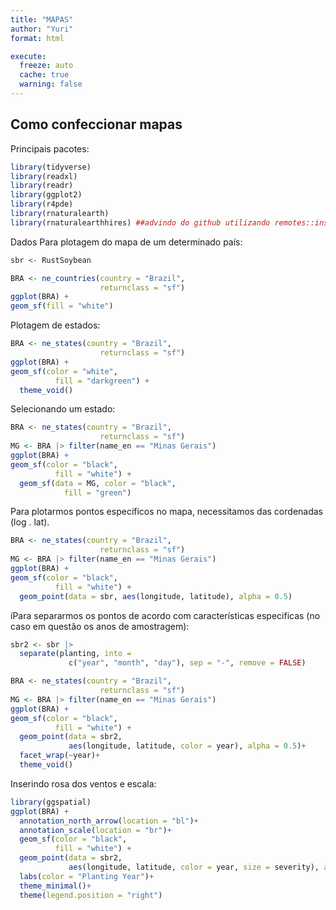 ```yaml
---
title: "MAPAS"
author: "Yuri"
format: html

execute: 
  freeze: auto
  cache: true
  warning: false
---
```


## Como confeccionar mapas

Principais pacotes:

```r
library(tidyverse)
library(readxl)
library(readr)
library(ggplot2)
library(r4pde) 
library(rnaturalearth)
library(rnaturalearthhires) ##advindo do github utilizando remotes::install_github (pacote)
```

Dados Para plotagem do mapa de um determinado país:

```r
sbr <- RustSoybean

BRA <- ne_countries(country = "Brazil", 
                    returnclass = "sf")
ggplot(BRA) +
geom_sf(fill = "white")
```

Plotagem de estados:

```r
BRA <- ne_states(country = "Brazil", 
                    returnclass = "sf")
ggplot(BRA) +
geom_sf(color = "white",
          fill = "darkgreen") +
  theme_void()
```

Selecionando um estado:

```r
BRA <- ne_states(country = "Brazil", 
                    returnclass = "sf")
MG <- BRA |> filter(name_en == "Minas Gerais")
ggplot(BRA) +
geom_sf(color = "black",
          fill = "white") +
  geom_sf(data = MG, color = "black",
            fill = "green")
```

Para plotarmos pontos específicos no mapa, necessitamos das cordenadas (log . lat).

```r
BRA <- ne_states(country = "Brazil", 
                    returnclass = "sf")
MG <- BRA |> filter(name_en == "Minas Gerais")
ggplot(BRA) +
geom_sf(color = "black",
          fill = "white") +
  geom_point(data = sbr, aes(longitude, latitude), alpha = 0.5)
```

íPara separarmos os pontos de acordo com características especificas (no caso em questão os anos de amostragem):

```r
sbr2 <- sbr |>
  separate(planting, into = 
             c("year", "month", "day"), sep = "-", remove = FALSE)

BRA <- ne_states(country = "Brazil", 
                    returnclass = "sf")
MG <- BRA |> filter(name_en == "Minas Gerais")
ggplot(BRA) +
geom_sf(color = "black",
          fill = "white") +
  geom_point(data = sbr2,
             aes(longitude, latitude, color = year), alpha = 0.5)+
  facet_wrap(~year)+
  theme_void()
```

Inserindo rosa dos ventos e escala:

```r
library(ggspatial)
ggplot(BRA) +
  annotation_north_arrow(location = "bl")+
  annotation_scale(location = "br")+
  geom_sf(color = "black",
          fill = "white") +
  geom_point(data = sbr2,
             aes(longitude, latitude, color = year, size = severity), alpha = 0.5)+
  labs(color = "Planting Year")+
  theme_minimal()+
  theme(legend.position = "right")
```
